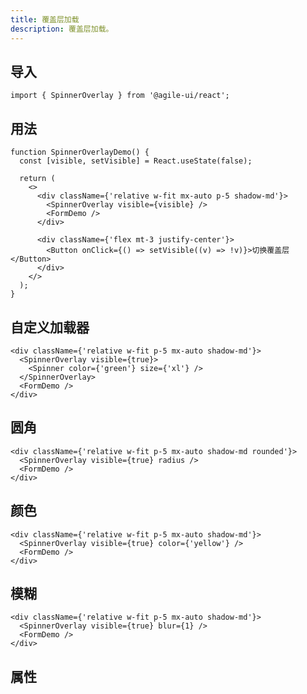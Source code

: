```yaml
---
title: 覆盖层加载
description: 覆盖层加载。
---
```


## 导入

```tsx
import { SpinnerOverlay } from '@agile-ui/react';
```

## 用法

```tsx preview editable
function SpinnerOverlayDemo() {
  const [visible, setVisible] = React.useState(false);

  return (
    <>
      <div className={'relative w-fit mx-auto p-5 shadow-md'}>
        <SpinnerOverlay visible={visible} />
        <FormDemo />
      </div>

      <div className={'flex mt-3 justify-center'}>
        <Button onClick={() => setVisible((v) => !v)}>切换覆盖层</Button>
      </div>
    </>
  );
}
```

## 自定义加载器

```tsx preview editable
<div className={'relative w-fit p-5 mx-auto shadow-md'}>
  <SpinnerOverlay visible={true}>
    <Spinner color={'green'} size={'xl'} />
  </SpinnerOverlay>
  <FormDemo />
</div>
```

## 圆角

```tsx preview editable
<div className={'relative w-fit p-5 mx-auto shadow-md rounded'}>
  <SpinnerOverlay visible={true} radius />
  <FormDemo />
</div>
```

## 颜色

```tsx preview editable
<div className={'relative w-fit p-5 mx-auto shadow-md'}>
  <SpinnerOverlay visible={true} color={'yellow'} />
  <FormDemo />
</div>
```

## 模糊

```tsx preview editable
<div className={'relative w-fit p-5 mx-auto shadow-md'}>
  <SpinnerOverlay visible={true} blur={1} />
  <FormDemo />
</div>
```

## 属性

<PropsTable componentName="SpinnerOverlay" />
